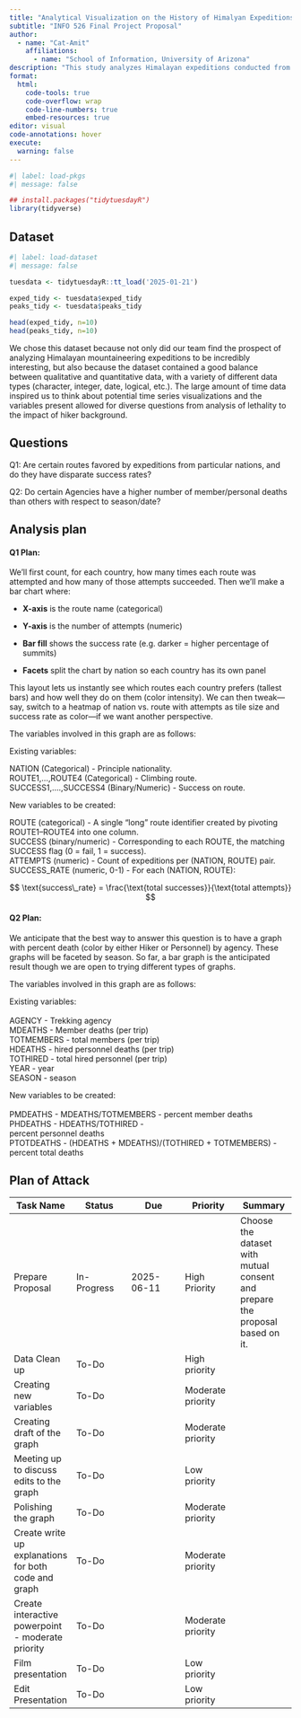 ---
title: "Analytical Visualization on the History of Himalyan Expeditions"
subtitle: "INFO 526 Final Project Proposal"
author: 
  - name: "Cat-Amit"
    affiliations:
      - name: "School of Information, University of Arizona"
description: "This study analyzes Himalayan expeditions conducted from 2020 to 2024. It aims to understand the preferred routes of a particular nation and to determine how death rates for different agencies vary by time of year."
format:
  html:
    code-tools: true
    code-overflow: wrap
    code-line-numbers: true
    embed-resources: true
editor: visual
code-annotations: hover
execute:
  warning: false
---

```{r}
#| label: load-pkgs
#| message: false

## install.packages("tidytuesdayR")
library(tidyverse)

```

## Dataset

```{r}
#| label: load-dataset
#| message: false

tuesdata <- tidytuesdayR::tt_load('2025-01-21')

exped_tidy <- tuesdata$exped_tidy
peaks_tidy <- tuesdata$peaks_tidy

head(exped_tidy, n=10)
head(peaks_tidy, n=10)

```

We chose this dataset because not only did our team find the prospect of analyzing Himalayan mountaineering expeditions to be incredibly interesting, but also because the dataset contained a good balance between qualitative and quantitative data, with a variety of different data types (character, integer, date, logical, etc.). The large amount of time data inspired us to think about potential time series visualizations and the variables present allowed for diverse questions from analysis of lethality to the impact of hiker background.

## Questions

Q1: Are certain routes favored by expeditions from particular nations, and do they have disparate success rates?

Q2: Do certain Agencies have a higher number of member/personal deaths than others with respect to season/date?

## Analysis plan

#### Q1 Plan:

We’ll first count, for each country, how many times each route was attempted and how many of those attempts succeeded. Then we’ll make a bar chart where:

-   **X-axis** is the route name (categorical)

-   **Y-axis** is the number of attempts (numeric)

-   **Bar fill** shows the success rate (e.g. darker = higher percentage of summits)

-   **Facets** split the chart by nation so each country has its own panel

This layout lets us instantly see which routes each country prefers (tallest bars) and how well they do on them (color intensity). We can then tweak—say, switch to a heatmap of nation vs. route with attempts as tile size and success rate as color—if we want another perspective.

The variables involved in this graph are as follows:

Existing variables:

NATION (Categorical) - Principle nationality.\
ROUTE1,...,ROUTE4 (Categorical) - Climbing route.\
SUCCESS1,....,SUCCESS4 (Binary/Numeric) - Success on route.

New variables to be created:

ROUTE (categorical) - A single “long” route identifier created by pivoting ROUTE1–ROUTE4 into one column.\
SUCCESS (binary/numeric) - Corresponding to each ROUTE, the matching SUCCESS flag (0 = fail, 1 = success).\
ATTEMPTS (numeric) - Count of expeditions per (NATION, ROUTE) pair.\
SUCCESS_RATE (numeric, 0-1) - For each (NATION, ROUTE):

$$
\text{success\_rate} = \frac{\text{total successes}}{\text{total attempts}}
$$

#### Q2 Plan:

We anticipate that the best way to answer this question is to have a graph with percent death (color by either Hiker or Personnel) by agency. These graphs will be faceted by season. So far, a bar graph is the anticipated result though we are open to trying different types of graphs.

The variables involved in this graph are as follows:

Existing variables:\
\
AGENCY - Trekking agency\
MDEATHS - Member deaths (per trip)\
TOTMEMBERS - total members (per trip)\
HDEATHS - hired personnel deaths (per trip)\
TOTHIRED - total hired personnel (per trip)\
YEAR - year\
SEASON - season

New variables to be created:\
\
PMDEATHS - MDEATHS/TOTMEMBERS - percent member deaths\
PHDEATHS - HDEATHS/TOTHIRED -\
percent personnel deaths\
PTOTDEATHS - (HDEATHS + MDEATHS)/(TOTHIRED + TOTMEMBERS) - percent total deaths

## Plan of Attack

| Task Name | Status | Due | Priority | Summary |
|----|----|----|----|----|
| Prepare Proposal | In-Progress | 2025-06-11 | High Priority | Choose the dataset with mutual consent and prepare the proposal based on it. |
| Data Clean up | To-Do |  | High priority |  |
| Creating new variables | To-Do |  | Moderate priority |  |
| Creating draft of the graph | To-Do |  | Moderate priority |  |
| Meeting up to discuss edits to the graph | To-Do |  | Low priority |  |
| Polishing the graph | To-Do |  | Moderate priority |  |
| Create write up explanations for both code and graph | To-Do |  | Moderate priority |  |
| Create interactive powerpoint - moderate priority | To-Do |  | Moderate priority |  |
| Film presentation | To-Do |  | Low priority |  |
| Edit Presentation | To-Do |  | Low priority |  |
